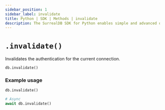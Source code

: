 ```yaml
---
sidebar_position: 1
sidebar_label: invalidate
title: Python | SDK | Methods | invalidate
description: The SurrealDB SDK for Python enables simple and advanced querying of a remote or embedded database.
---
```


# `.invalidate()`

Invalidates the authentication for the current connection.

```python title="Method Syntax"
db.invalidate()
```

### Example usage

```python
db.invalidate()

# Async
await db.invalidate()
```
